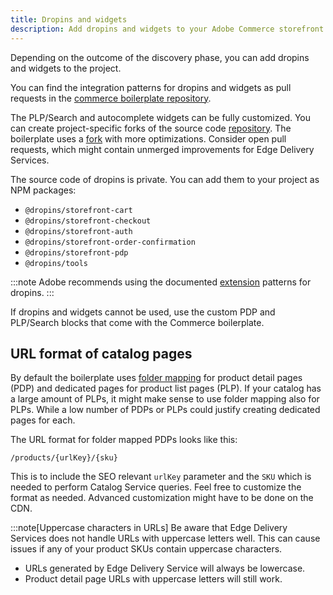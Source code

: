 ```yaml
---
title: Dropins and widgets
description: Add dropins and widgets to your Adobe Commerce storefront on Edge Delivery Services project.
---
```


Depending on the outcome of the discovery phase, you can add dropins and widgets to the project.

You can find the integration patterns for dropins and widgets as pull requests in the [commerce boilerplate repository](https://github.com/hlxsites/aem-boilerplate-commerce).

The PLP/Search and autocomplete widgets can be fully customized. You can create project-specific forks of the source code [repository](https://github.com/adobe/storefront-product-listing-page). The boilerplate uses a [fork](https://github.com/herzog31/storefront-product-listing-page) with more optimizations. Consider open pull requests, which might contain unmerged improvements for Edge Delivery Services.

The source code of dropins is private. You can add them to your project as NPM packages:
 * `@dropins/storefront-cart`
 * `@dropins/storefront-checkout`
 * `@dropins/storefront-auth`
 * `@dropins/storefront-order-confirmation`
 * `@dropins/storefront-pdp`
 * `@dropins/tools`
  
:::note
Adobe recommends using the documented [extension](/dropins/all/extending/) patterns for dropins.
:::

If dropins and widgets cannot be used, use the custom PDP and PLP/Search blocks that come with the Commerce boilerplate.

## URL format of catalog pages

By default the boilerplate uses [folder mapping](https://www.aem.live/developer/folder-mapping) for product detail pages (PDP) and dedicated pages for product list pages (PLP). If your catalog has a large amount of PLPs, it might make sense to use folder mapping also for PLPs. While a low number of PDPs or PLPs could justify creating dedicated pages for each.

The URL format for folder mapped PDPs looks like this:

```plaintext
/products/{urlKey}/{sku}
```

This is to include the SEO relevant `urlKey` parameter and the `SKU` which is needed to perform Catalog Service queries. Feel free to customize the format as needed. Advanced customization might have to be done on the CDN.

:::note[Uppercase characters in URLs]
Be aware that Edge Delivery Services does not handle URLs with uppercase letters well. This can cause issues if any of your product SKUs contain uppercase characters.
  * URLs generated by Edge Delivery Service will always be lowercase.
  * Product detail page URLs with uppercase letters will still work.

